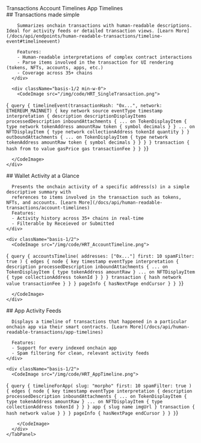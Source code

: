
<TabGroup>
  <TabList className="md:-mb-8 md:h-12 whitespace-nowrap overflow-x-auto">
    <Tab className="zapper-tab text-lg">Transactions</Tab>
    <Tab className="zapper-tab text-lg">Account Timelines</Tab>
    <Tab className="zapper-tab text-lg">App Timelines</Tab>
  </TabList>

  <TabPanels>
    <TabPanel className="lg:flex gap-8">
      <div className="basis-1/2 md:mt-14">
        ## Transactions made simple

        Summarizes onchain transactions with human-readable descriptions. Ideal for activity feeds or detailed transaction views. [Learn More](/docs/api/endpoints/human-readable-transactions/timeline-event#timelineevent)

        Features:
        - Human-readable interpretations of complex contract interactions
        - Parse items involved in the transaction for UI rendering (tokens, NFTs, accounts, apps, etc.)
        - Coverage across 35+ chains
      </div>

      <div className="basis-1/2 min-w-0">
        <CodeImage src="/img/code/HRT_SingleTransaction.png">

{`
query {
  timelineEvent(transactionHash: "0x...", network: ETHEREUM_MAINNET) {
    key
    network
    source
    eventType
    timestamp
    interpretation {
      description
      descriptionDisplayItems
      processedDescription
      inboundAttachments {
        ... on TokenDisplayItem {
          type
          network
          tokenAddress
          amountRaw
          token {
            symbol
            decimals
          }
        }
        ... on NFTDisplayItem {
          type
          network
          collectionAddress
          tokenId
          quantity
        }
      }
      outboundAttachments {
        ... on TokenDisplayItem {
          type
          network
          tokenAddress
          amountRaw
          token {
            symbol
            decimals
          }
        }
      }
    }
    transaction {
      hash
      from
      to
      value
      gasPrice
      gas
      transactionFee
    }
  }
}`}

      </CodeImage>
    </div>

  </TabPanel>
  <TabPanel className="lg:flex gap-8">
    <div className="basis-1/2 md:mt-14"> 
      ## Wallet Activity at a Glance

      Presents the onchain activity of a specific address(s) in a simple descriptive summary with
      references to items involved in the transaction such as tokens, NFTs, and accounts. [Learn More](/docs/api/human-readable-transactions/account-timelines)
      Features:
      - Activity history across 35+ chains in real-time
      - Filterable by Receieved or Submitted
    </div>

    <div className="basis-1/2">
      <CodeImage src="/img/code/HRT_AccountTimeline.png">

{`
query {
  accountsTimeline(
    addresses: ["0x..."]
    first: 10
    spamFilter: true
  ) {
    edges {
      node {
        key
        timestamp
        eventType
        interpretation {
          description
          processedDescription
          inboundAttachments {
            ... on TokenDisplayItem {
              type
              tokenAddress
              amountRaw
            }
            ... on NFTDisplayItem {
              type
              collectionAddress
              tokenId
            }
          }
        }
        transaction {
          hash
          network
          value
          transactionFee
        }
      }
    }
    pageInfo {
      hasNextPage
      endCursor
    }
  }
}`}

      </CodeImage>
    </div>

  </TabPanel>
  <TabPanel className="lg:flex gap-8">
    <div className="basis-1/2 md:mt-14"> 
      ## App Activity Feeds

      Displays a timeline of transactions that happened in a particular onchain app via their smart contracts. [Learn More](/docs/api/human-readable-transactions/app-timelines)

      Features:
      - Support for every indexed onchain app
      - Spam filtering for clean, relevant activity feeds
    </div>

    <div className="basis-1/2">
      <CodeImage src="/img/code/HRT_AppTimeline.png">

{`
query {
  timelineForApp(
    slug: "morpho"
    first: 10
    spamFilter: true
  ) {
    edges {
      node {
        key
        timestamp
        eventType
        interpretation {
          description
          processedDescription
          inboundAttachments {
            ... on TokenDisplayItem {
              type
              tokenAddress
              amountRaw
            }
            ... on NFTDisplayItem {
              type
              collectionAddress
              tokenId
            }
          }
        }
        app {
          slug
          name
          imgUrl
        }
        transaction {
          hash
          network
          value
        }
      }
    }
    pageInfo {
      hasNextPage
      endCursor
    }
  }
}`}

        </CodeImage>
      </div>
    </TabPanel>

  </TabPanels>
</TabGroup>
